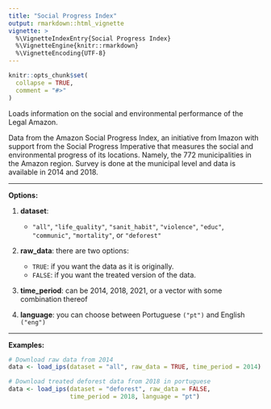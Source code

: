 ---
title: "Social Progress Index"
output: rmarkdown::html_vignette
vignette: >
  %\VignetteIndexEntry{Social Progress Index}
  %\VignetteEngine{knitr::rmarkdown}
  %\VignetteEncoding{UTF-8}
---

```{r, include = FALSE}
knitr::opts_chunk$set(
  collapse = TRUE,
  comment = "#>"
)
```

Loads information on the social and environmental performance of the Legal Amazon. 

Data from the Amazon Social Progress Index, an initiative from Imazon with support from the Social Progress Imperative that measures the social and environmental progress of its locations. Namely, the 772 municipalities in the Amazon region. Survey is done at the municipal level and data is available in 2014 and 2018.

***
**Options:**

  1. **dataset**: 
      * `"all"`, `"life_quality"`, `"sanit_habit"`, `"violence"`, `"educ"`, `"communic"`, `"mortality"`, or `"deforest"`

  2. **raw_data**: there are two options:
      * `TRUE`: if you want the data as it is originally.
      * `FALSE`: if you want the treated version of the data. 
  
  3. **time_period**: can be 2014, 2018, 2021, or a vector with some combination thereof

  4. **language**: you can choose between Portuguese `("pt")` and English `("eng")`
  
***

**Examples:**
  
```{r, eval = FALSE}
# Download raw data from 2014 
data <- load_ips(dataset = "all", raw_data = TRUE, time_period = 2014)

# Download treated deforest data from 2018 in portuguese
data <- load_ips(dataset = "deforest", raw_data = FALSE,
                 time_period = 2018, language = "pt")
```

